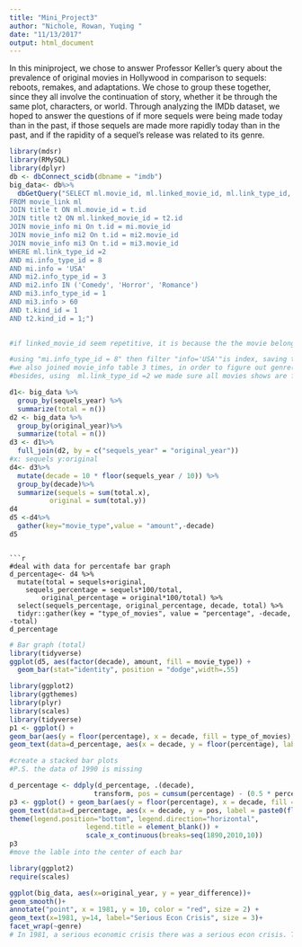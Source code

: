 ```yaml
---
title: "Mini_Project3"
author: "Nichole, Rowan, Yuqing "
date: "11/13/2017"
output: html_document
---
```

In this miniproject, we chose to answer Professor Keller's query about the prevalence of original movies in Hollywood in comparison to sequels: reboots, remakes, and adaptations. We chose to group these together, since they all involve the continuation of story, whether it be through the same plot, characters, or world. Through analyzing the IMDb dataset, we hoped to answer the questions of if more sequels were being made today than in the past, if those sequels are made more rapidly today than in the past, and if the rapidity of a sequel's release was related to its genre. 
```r
library(mdsr)
library(RMySQL)
library(dplyr)
db <- dbConnect_scidb(dbname = "imdb")
big_data<- db%>% 
  dbGetQuery("SELECT ml.movie_id, ml.linked_movie_id, ml.link_type_id, t.title AS movie_title, t2.title AS linked_movie_title, t.production_year AS original_year, t2.production_year AS sequels_year, t2.production_year - t.production_year AS year_difference, mi2.info AS genre
FROM movie_link ml
JOIN title t ON ml.movie_id = t.id
JOIN title t2 ON ml.linked_movie_id = t2.id
JOIN movie_info mi On t.id = mi.movie_id
JOIN movie_info mi2 On t.id = mi2.movie_id
JOIN movie_info mi3 On t.id = mi3.movie_id
WHERE ml.link_type_id =2 
AND mi.info_type_id = 8
AND mi.info = 'USA'
AND mi2.info_type_id = 3
AND mi2.info IN ('Comedy', 'Horror', 'Romance')
AND mi3.info_type_id = 1
AND mi3.info > 60
AND t.kind_id = 1
AND t2.kind_id = 1;")

  
#if linked_movie_id seem repetitive, it is because the the movie belongs to different genres

#using "mi.info_type_id = 8" then filter "info='USA'"is index, saving time of calculation
#we also joined movie_info table 3 times, in order to figure out genre(info IN ('Comedy', 'Horror', 'Romance'), filter short movies which lenth is under 60 min, and limit movies to those which are made in U.S.; in such a way we can make sure those movies we have are Hollywood movies
#besides, using  ml.link_type_id =2 we made sure all movies shows are follow up movies of their "related movies", which is the easiest way of tell which one is sequels and which is original movies. 

d1<- big_data %>%
  group_by(sequels_year) %>%
  summarize(total = n())
d2 <- big_data %>%
  group_by(original_year)%>%
  summarize(total = n())
d3 <- d1%>%
  full_join(d2, by = c("sequels_year" = "original_year"))
#x: sequels y:original
d4<- d3%>%
  mutate(decade = 10 * floor(sequels_year / 10)) %>%
  group_by(decade)%>%
  summarize(sequels = sum(total.x),
          original = sum(total.y))
d4
d5 <-d4%>%
  gather(key="movie_type",value = "amount",-decade)
d5
```
```

```r
#deal with data for percentafe bar graph
d_percentage<- d4 %>%
  mutate(total = sequels+original,
    sequels_percentage = sequels*100/total, 
        original_percentage = original*100/total) %>%
  select(sequels_percentage, original_percentage, decade, total) %>% 
  tidyr::gather(key = "type_of_movies", value = "percentage", -decade, -total)
d_percentage
```

```r
# Bar graph (total)
library(tidyverse)
ggplot(d5, aes(factor(decade), amount, fill = movie_type)) + 
  geom_bar(stat="identity", position = "dodge",width=.55) 
```

```r
library(ggplot2)
library(ggthemes)
library(plyr)
library(scales)
library(tidyverse)
p1 <- ggplot() + 
geom_bar(aes(y = floor(percentage), x = decade, fill = type_of_movies), data =  d_percentage, stat="identity") + 
geom_text(data=d_percentage, aes(x = decade, y = floor(percentage), label = paste0(floor(percentage),"%")), size=4) 

```

```r

#create a stacked bar plots
#P.S. the data of 1990 is missing 

d_percentage <- ddply(d_percentage, .(decade),
                     transform, pos = cumsum(percentage) - (0.5 * percentage))
p3 <- ggplot() + geom_bar(aes(y = floor(percentage), x = decade, fill = type_of_movies), data = d_percentage, stat="identity") + 
geom_text(data=d_percentage, aes(x = decade, y = pos, label = paste0(floor(percentage),"%")), size=4) + 
theme(legend.position="bottom", legend.direction="horizontal",
                   legend.title = element_blank()) + 
                   scale_x_continuous(breaks=seq(1890,2010,10))
p3
#move the lable into the center of each bar
```

```r
library(ggplot2)
require(scales)

ggplot(big_data, aes(x=original_year, y = year_difference))+
geom_smooth()+
annotate("point", x = 1981, y = 10, color = "red", size = 2) +
geom_text(x=1981, y=14, label="Serious Econ Crisis", size = 3)+
facet_wrap(~genre)
# In 1981, a serious economic crisis there was a serious econ crisis. That was when comedy and horror movies went down but when romance movies getting more popular. It is possible that when getting through an econ crisis, people may face unemployment and hard to experience romantic love, thus would more likely to watch romantic movies as a comfort. 
```
